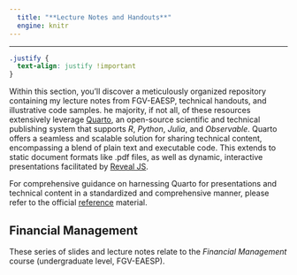 ```yaml
---
  title: "**Lecture Notes and Handouts**"
  engine: knitr
---
```

---

```css
.justify {
  text-align: justify !important
}
```

::: {.justify}

Within this section, you'll discover a meticulously organized repository containing my lecture notes from FGV-EAESP, technical handouts, and illustrative code samples. he majority, if not all, of these resources extensively leverage [Quarto](www.quarto.org), an open-source scientific and technical publishing system that supports *R*, *Python*, *Julia*, and *Observable*. Quarto offers a seamless and scalable solution for sharing technical content, encompassing a blend of plain text and executable code. This extends to static document formats like .pdf files, as well as dynamic, interactive presentations facilitated by [Reveal JS](https://revealjs.com/).

For comprehensive guidance on harnessing Quarto for presentations and technical content in a standardized and comprehensive manner, please refer to the official [reference](https://quarto.org/docs/reference/) material.
 
## **Financial Management **

These series of slides and lecture notes relate to the *Financial Management* course (undergraduate level, FGV-EAESP).


:::

